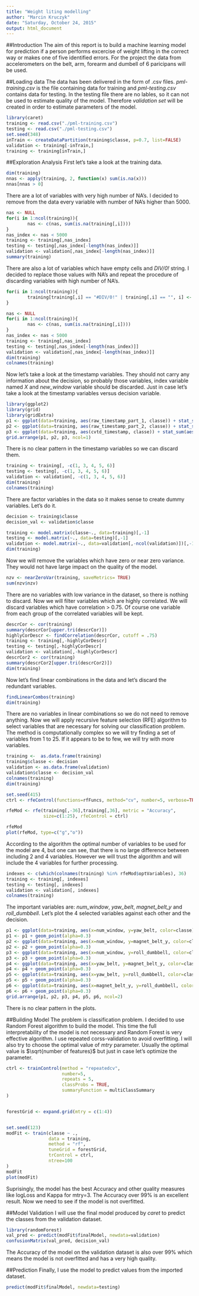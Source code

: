 ---
title: "Weight liting modelling"
author: "Marcin Kruczyk"
date: "Saturday, October 24, 2015"
output: html_document
---

##Introduction
The aim of this report is to build a machine learning model for prediction if a person performs excercise of weight lifting in the correct way or makes one of five identified errors. For the project the data from accelerometers on the belt, arm, forearm and dumbell of 6 paricipans will be used.

##Loading data
The data has been delivered in the form of .csv files. *pml-training.csv* is the file containing data for training and *pml-testing.csv* contains data for testing. In the testing file there are no lables, so it can not be used to estimate quality of the model. Therefore *validation set* will be created in order to estimate parameters of the model.

```{r warning=FALSE, message=FALSE}
library(caret)
training <- read.csv("./pml-training.csv")
testing <- read.csv("./pml-testing.csv")
set.seed(348)
inTrain <- createDataPartition(training$classe, p=0.7, list=FALSE)
validation <- training[-inTrain,]
training <- training[inTrain,]
```

##Exploration Analysis
First let's take a look at the training data.
```{r warning=FALSE, message=FALSE}
dim(training)
nnas <- apply(training, 2, function(x) sum(is.na(x)))
nnas[nnas > 0]
```

There are a lot of variables with very high number of NA's. I decided to remove from the data every variable with number of NA's higher than 5000.

```{r warning=FALSE, message=FALSE}
nas <- NULL
for(i in 1:ncol(training)){
        nas <- c(nas, sum(is.na(training[,i])))
}
nas_index <- nas < 5000 
training <- training[,nas_index]
testing <- testing[,nas_index[-length(nas_index)]]
validation <- validation[,nas_index[-length(nas_index)]]
summary(training)
```

There are also a lot of variables which have empty cells and *DIV/0!* string. I decided to replace those values with NA's and repeat the procedure of discarding variables with high number of NA's.
```{r warning=FALSE, message=FALSE}
for(i in 1:ncol(training)){
        training[training[,i] == "#DIV/0!" | training[,i] == "", i] <- NA
}

nas <- NULL
for(i in 1:ncol(training)){
        nas <- c(nas, sum(is.na(training[,i])))
}
nas_index <- nas < 5000 
training <- training[,nas_index]
testing <- testing[,nas_index[-length(nas_index)]]
validation <- validation[,nas_index[-length(nas_index)]]
dim(training)
colnames(training)
```

Now let's take a look at the timestamp variables. They should not carry any information about the decision, so probably those variables, index variable named *X* and *new_window* variable should be discarded. Just in case let's take a look at the timestamp variables versus decision variable.

```{r warning=FALSE, message=FALSE}
library(ggplot2)
library(grid)
library(gridExtra)
p1 <- ggplot(data=training, aes(raw_timestamp_part_1, classe)) + stat_sum(aes(size=..n..))
p2 <- ggplot(data=training, aes(raw_timestamp_part_2, classe)) + stat_sum(aes(size=..n..))
p3 <- ggplot(data=training, aes(cvtd_timestamp, classe)) + stat_sum(aes(size=..n..))
grid.arrange(p1, p2, p3, ncol=1)
```

There is no clear pattern in the timestamp variables so we can discard them.

```{r warning=FALSE, message=FALSE}
training <- training[, -c(1, 3, 4, 5, 6)]
testing <- testing[, -c(1, 3, 4, 5, 6)]
validation <- validation[, -c(1, 3, 4, 5, 6)]
dim(training)
colnames(training)
```

There are factor variables in the data so it makes sense to create dummy variables. Let's do it.
```{r warning=FALSE, message=FALSE}
decision <- training$classe
decision_val <- validation$classe

training <- model.matrix(classe~., data=training)[,-1]
testing <- model.matrix(~., data=testing)[,-1]
validation <- model.matrix(~., data=validation[,-ncol(validation)])[,-1]
dim(training)
```

Now we will remove the variables which have zero or near zero variance. They would not have large impact on the quality of the model.

```{r warning=FALSE, message=FALSE}
nzv <- nearZeroVar(training, saveMetrics= TRUE)
sum(nzv$nzv)
```

There are no variables with low variance in the dataset, so there is nothing to discard.
Now we will filter variables which are highly correlated. We will discard variables which have correlation > 0.75. Of course one variable from each group of the correlated variables will be kept.

```{r warning=FALSE, message=FALSE}
descrCor <- cor(training)
summary(descrCor[upper.tri(descrCor)])
highlyCorDescr <- findCorrelation(descrCor, cutoff = .75)
training <- training[,-highlyCorDescr]
testing <- testing[,-highlyCorDescr]
validation <- validation[,-highlyCorDescr]
descrCor2 <- cor(training)
summary(descrCor2[upper.tri(descrCor2)])
dim(training)
```

Now let's find linear combinations in the data and let's discard the redundant variables.

```{r warning=FALSE, message=FALSE}
findLinearCombos(training)
dim(training)
```

There are no variables in linear combinations so we do not need to remove anything.
Now we will apply recursive feature selection (RFE) algorithm to select variables that are necessary for solving our classification problem. The method is computationally complex so we will try finding a set of variables from 1 to 25. If it appears to be to few, we will try with more variables.
```{r warning=FALSE, message=FALSE}
training <-  as.data.frame(training)
training$classe <- decision
validation <- as.data.frame(validation)
validation$classe <- decision_val
colnames(training)
dim(training)
```
```{r cache=TRUE, warning=FALSE, message=FALSE, results='hide'}
set.seed(415)
ctrl <- rfeControl(functions=rfFuncs, method="cv", number=5, verbose=TRUE)

rfeMod <- rfe(training[,-36],training[,36], metric = "Accuracy", 
              size=c(1:25), rfeControl = ctrl)
```
```{r warning=FALSE, message=FALSE}
rfeMod
plot(rfeMod, type=c("g","o"))
```

According to the algorithm the optimal number of variables to be used for the model are 4, but one can see, that there is no large difference between including 2 and 4 variables. However we will trust the algorithm and will include the 4 variables for further processing.

```{r warning=FALSE, message=FALSE}
indexes <- c(which(colnames(training) %in% rfeMod$optVariables), 36)
training <- training[, indexes]
testing <- testing[, indexes]
validation <- validation[, indexes]
colnames(training)
```
The important variables are: *num_window*, *yaw_belt*, *magnet_belt_y* and *roll_dumbbell*. Let's plot the 4 selected variables against each other and the decision.
```{r warning=FALSE, message=FALSE, fig.width=10, fig.height=10}
p1 <- ggplot(data=training, aes(x=num_window, y=yaw_belt, color=classe))
p1 <- p1 + geom_point(alpha=0.3)
p2 <- ggplot(data=training, aes(x=num_window, y=magnet_belt_y, color=classe))
p2 <- p2 + geom_point(alpha=0.3)
p3 <- ggplot(data=training, aes(x=num_window, y=roll_dumbbell, color=classe))
p3 <- p3 + geom_point(alpha=0.3)
p4 <- ggplot(data=training, aes(x=yaw_belt, y=magnet_belt_y, color=classe))
p4 <- p4 + geom_point(alpha=0.3)
p5 <- ggplot(data=training, aes(x=yaw_belt, y=roll_dumbbell, color=classe))
p5 <- p5 + geom_point(alpha=0.3)
p6 <- ggplot(data=training, aes(x=magnet_belt_y, y=roll_dumbbell, color=classe))
p6 <- p6 + geom_point(alpha=0.3)
grid.arrange(p1, p2, p3, p4, p5, p6, ncol=2)
```

There is no clear pattern in the plots.

##Building Model
The problem is classification problem. I decided to use Random Forest algorithm to build the model. This time the full interpretability of the model is not necessary and Random Forest is very effective algorithm. I use repeated corss-validation to avoid overfitting. I will also try to choose the optimal value of *mtry* parameter. Usually the optimal value is $\sqrt{number of features}$ but just in case let's optimize the parameter.

```{r cache=TRUE, warning=FALSE, message=FALSE}
ctrl <- trainControl(method = "repeatedcv",
                     number=5,
                     repeats = 5,
                     classProbs = TRUE,
                     summaryFunction = multiClassSummary
)


forestGrid <- expand.grid(mtry = c(1:4))


set.seed(123)
modFit <- train(classe ~ .,
                data = training,
                method = "rf",
                tuneGrid = forestGrid,
                trControl = ctrl,
                ntree=100
)
modFit
plot(modFit)
```

Suprisingly, the model has the best Accuracy and other quality measures like logLoss and Kappa for mtry=3. The Accuracy over 99% is an excellent result. Now we need to see if the model is not overfitted.

##Model Validation
I will use the final model produced by *caret* to predict the classes from the validation dataset.
```{r warning=FALSE, message=FALSE}
library(randomForest)
val_pred <- predict(modFit$finalModel, newdata=validation)
confusionMatrix(val_pred, decision_val)
```
The Accuracy of the model on the validation dataset is also over 99% which means the model is not overfitted and has a very high quality.

##Prediction
Finally, I use the model to predict values from the imported dataset.
```{r warning=FALSE, message=FALSE}
predict(modFit$finalModel, newdata=testing)
```


